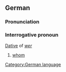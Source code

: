 ==German==
===Pronunciation===
{{IPA|[veːm]}}
===Interrogative pronoun===
[[Dative]] of ''[[wer]]''
#[[whom]]

[[Category:German language]]
